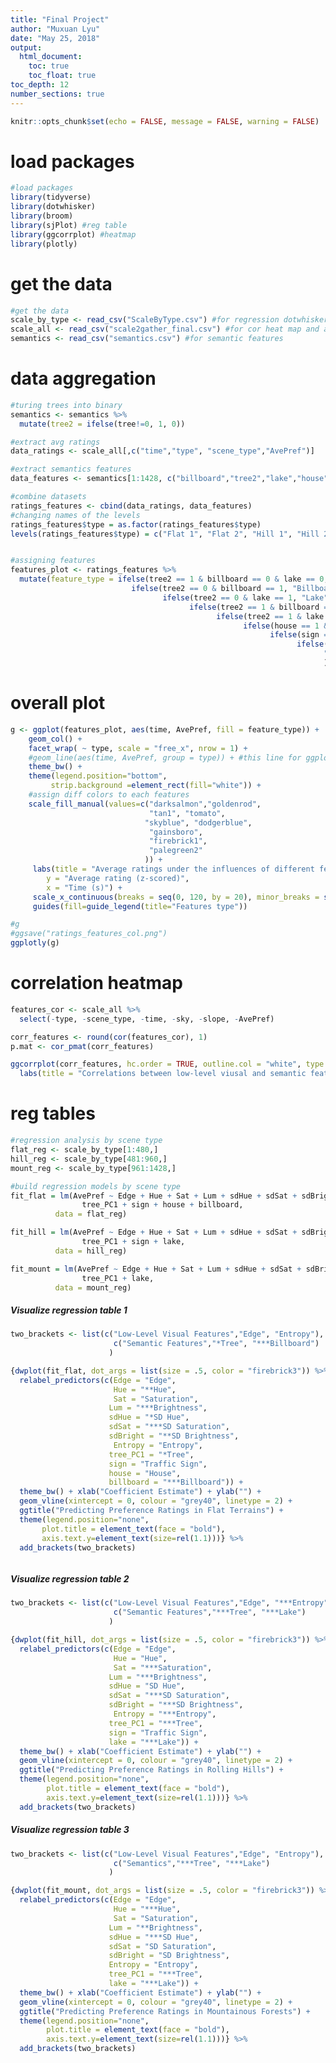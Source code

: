 ```yaml
---
title: "Final Project"
author: "Muxuan Lyu"
date: "May 25, 2018"
output: 
  html_document:
    toc: true
    toc_float: true
toc_depth: 12
number_sections: true
---
```


```r
knitr::opts_chunk$set(echo = FALSE, message = FALSE, warning = FALSE)
```

# load packages
```r
#load packages
library(tidyverse)
library(dotwhisker)
library(broom)
library(sjPlot) #reg table
library(ggcorrplot) #heatmap
library(plotly)
```


# get the data
```r
#get the data
scale_by_type <- read_csv("ScaleByType.csv") #for regression dotwhisker plot by scene type
scale_all <- read_csv("scale2gather_final.csv") #for cor heat map and avg ratings plot
semantics <- read_csv("semantics.csv") #for semantic features

```


# data aggregation
```r
#turing trees into binary 
semantics <- semantics %>%
  mutate(tree2 = ifelse(tree!=0, 1, 0))

#extract avg ratings
data_ratings <- scale_all[,c("time","type", "scene_type","AvePref")]

#extract semantics features
data_features <- semantics[1:1428, c("billboard","tree2","lake","house","sign")]

#combine datasets
ratings_features <- cbind(data_ratings, data_features)
#changing names of the levels
ratings_features$type = as.factor(ratings_features$type)
levels(ratings_features$type) = c("Flat 1", "Flat 2", "Hill 1", "Hill 2", "Mountain 1", "Mountain 2")


#assigning features
features_plot <- ratings_features %>%
  mutate(feature_type = ifelse(tree2 == 1 & billboard == 0 & lake == 0, "Tree", 
                           ifelse(tree2 == 0 & billboard == 1, "Billboard",
                                  ifelse(tree2 == 0 & lake == 1, "Lake",
                                        ifelse(tree2 == 1 & billboard == 1, "Billboard + Tree",
                                              ifelse(tree2 == 1 & lake == 1, "Lake + Tree",
                                                    ifelse(house == 1 & sign == 0, "House",
                                                          ifelse(sign == 1 & house == 0, "Traffic Sign",
                                                                ifelse(house == 1 & sign == 1, "House + Traffic Sign",
                                                                      "None"
                                                                      )))))))))

```


# overall plot
```r

g <- ggplot(features_plot, aes(time, AvePref, fill = feature_type)) +
    geom_col() +
    facet_wrap( ~ type, scale = "free_x", nrow = 1) + 
    #geom_line(aes(time, AvePref, group = type)) + #this line for ggplot only
    theme_bw() +
    theme(legend.position="bottom",
         strip.background =element_rect(fill="white")) +
    #assign diff colors to each features
    scale_fill_manual(values=c("darksalmon","goldenrod", 
                               "tan1", "tomato",
                              "skyblue", "dodgerblue",
                               "gainsboro",
                               "firebrick1",
                               "palegreen2"
                              )) +
     labs(title = "Average ratings under the influences of different features", 
        y = "Average rating (z-scored)",
        x = "Time (s)") +
     scale_x_continuous(breaks = seq(0, 120, by = 20), minor_breaks = seq(0, 120, 5)) +
     guides(fill=guide_legend(title="Features type")) 

#g
#ggsave("ratings_features_col.png")
ggplotly(g)  
```

# correlation heatmap
```r
features_cor <- scale_all %>%
  select(-type, -scene_type, -time, -sky, -slope, -AvePref)

corr_features <- round(cor(features_cor), 1)
p.mat <- cor_pmat(corr_features)
```

```r
ggcorrplot(corr_features, hc.order = TRUE, outline.col = "white", type = "upper", lab = TRUE) +
  labs(title = "Correlations between low-level viusal and semantic features")
```

# reg tables
```r
#regression analysis by scene type
flat_reg <- scale_by_type[1:480,]
hill_reg <- scale_by_type[481:960,]
mount_reg <- scale_by_type[961:1428,]

#build regression models by scene type
fit_flat = lm(AvePref ~ Edge + Hue + Sat + Lum + sdHue + sdSat + sdBright + Entropy + 
                tree_PC1 + sign + house + billboard,
          data = flat_reg)

fit_hill = lm(AvePref ~ Edge + Hue + Sat + Lum + sdHue + sdSat + sdBright + Entropy + 
                tree_PC1 + sign + lake,
          data = hill_reg)

fit_mount = lm(AvePref ~ Edge + Hue + Sat + Lum + sdHue + sdSat + sdBright + Entropy + 
                tree_PC1 + lake,
          data = mount_reg)
```


##### Visualize regression table 1
```r

two_brackets <- list(c("Low-Level Visual Features","Edge", "Entropy"), 
                       c("Semantic Features","*Tree", "***Billboard")
                      )

{dwplot(fit_flat, dot_args = list(size = .5, color = "firebrick3")) %>%
  relabel_predictors(c(Edge = "Edge", 
                       Hue = "**Hue",
                       Sat = "Saturation",
                      Lum = "***Brightness",
                      sdHue = "*SD Hue",
                      sdSat = "***SD Saturation",
                      sdBright = "**SD Brightness",
                       Entropy = "Entropy",
                      tree_PC1 = "*Tree",
                      sign = "Traffic Sign",
                      house = "House",
                      billboard = "***Billboard")) +
  theme_bw() + xlab("Coefficient Estimate") + ylab("") +
  geom_vline(xintercept = 0, colour = "grey40", linetype = 2) +
  ggtitle("Predicting Preference Ratings in Flat Terrains") +
  theme(legend.position="none",
       plot.title = element_text(face = "bold"),
       axis.text.y=element_text(size=rel(1.1)))} %>% 
  add_brackets(two_brackets)



```


##### Visualize regression table 2
```r
two_brackets <- list(c("Low-Level Visual Features","Edge", "***Entropy"), 
                       c("Semantic Features","***Tree", "***Lake")
                      )

{dwplot(fit_hill, dot_args = list(size = .5, color = "firebrick3")) %>%
  relabel_predictors(c(Edge = "Edge", 
                       Hue = "Hue",
                       Sat = "***Saturation",
                      Lum = "***Brightness",
                      sdHue = "SD Hue",
                      sdSat = "***SD Saturation",
                      sdBright = "***SD Brightness",
                       Entropy = "***Entropy",
                      tree_PC1 = "***Tree",
                      sign = "Traffic Sign",
                      lake = "***Lake")) +
  theme_bw() + xlab("Coefficient Estimate") + ylab("") +
  geom_vline(xintercept = 0, colour = "grey40", linetype = 2) +
  ggtitle("Predicting Preference Ratings in Rolling Hills") +
  theme(legend.position="none",
        plot.title = element_text(face = "bold"),
        axis.text.y=element_text(size=rel(1.1)))} %>% 
  add_brackets(two_brackets)
```

##### Visualize regression table 3
```r
two_brackets <- list(c("Low-Level Visual Features","Edge", "Entropy"), 
                       c("Semantics","***Tree", "***Lake")
                      )

{dwplot(fit_mount, dot_args = list(size = .5, color = "firebrick3")) %>%
  relabel_predictors(c(Edge = "Edge", 
                       Hue = "***Hue",
                       Sat = "Saturation",
                      Lum = "**Brightness",
                      sdHue = "***SD Hue",
                      sdSat = "SD Saturation",
                      sdBright = "SD Brightness",
                      Entropy = "Entropy",
                      tree_PC1 = "***Tree",
                      lake = "***Lake")) +
  theme_bw() + xlab("Coefficient Estimate") + ylab("") +
  geom_vline(xintercept = 0, colour = "grey40", linetype = 2) +
  ggtitle("Predicting Preference Ratings in Mountainous Forests") +
  theme(legend.position="none",
        plot.title = element_text(face = "bold"),
        axis.text.y=element_text(size=rel(1.1)))} %>% 
  add_brackets(two_brackets)
```



